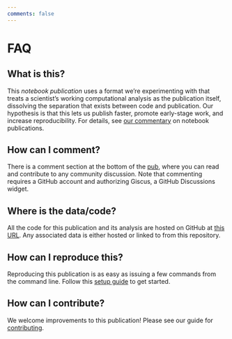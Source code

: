 ```yaml
---
comments: false
---
```


# FAQ

## What is this?

This *notebook publication* uses a format we're experimenting with that treats a scientist's working computational analysis as the publication itself, dissolving the separation that exists between code and publication. Our hypothesis is that this lets us publish faster, promote early-stage work, and increase reproducibility. For details, see [our commentary](https://doi.org/10.57844/arcadia-ca21-23bb) on notebook publications.

## How can I comment?

There is a comment section at the bottom of the [pub](../index.ipynb), where you can read and contribute to any community discussion. Note that commenting requires a GitHub account and authorizing Giscus, a GitHub Discussions widget.

## Where is the data/code?

All the code for this publication and its analysis are hosted on GitHub at [this URL](https://github.com/{{< var pub.org >}}/{{< var pub.repo >}}). Any associated data is either hosted or linked to from this repository.

## How can I reproduce this?

Reproducing this publication is as easy as issuing a few commands from the command line. Follow this [setup guide](SETUP.qmd) to get started.

## How can I contribute?

We welcome improvements to this publication! Please see our guide for [contributing](CONTRIBUTING.qmd).
